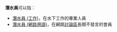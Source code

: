 '''潛水員'''可以指：
* [[潛水員_(工作)|潛水員 (工作)]]，在水下工作的專業人員
* [[潛水員_(網路用語)|潛水員 (網路用語)]]，在網路[[討論區|討論區]]長期不發言的會員
{{消歧義|cat=三字消歧义}}